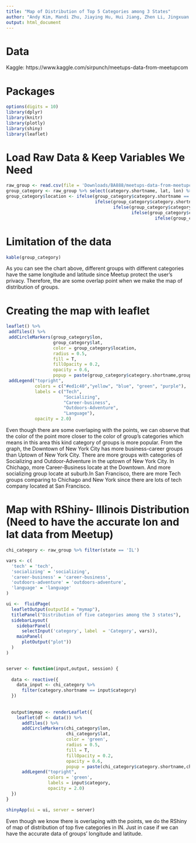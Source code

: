 ```yaml
---
title: "Map of Distribution of Top 5 Categories among 3 States"
author: "Andy Kim, Mandi Zhu, Jiaying Hu, Hui Jiang, Zhen Li, Jingxuan Ma"
output: html_document
---
```


# Data
Kaggle: https://www.kaggle.com/sirpunch/meetups-data-from-meetupcom

# Packages
```r
options(digits = 10)
library(dplyr)
library(knitr)
library(plotly)
library(shiny)
library(leaflet)
```

# Load Raw Data & Keep Variables We Need
```r
raw_group <- read.csv(file = 'Downloads/BA888/meetups-data-from-meetupcom/groups.csv')
group_category <- raw_group %>% select(category.shortname, lat, lon) %>% filter(category.shortname %in% c('tech', 'socializing', 'career-business', 'outdoors-adventure', 'language')) %>% group_by(category.shortname)
group_category$location <- ifelse(group_category$category.shortname == 'tech', '#ed1c40',
                                  ifelse(group_category$category.shortname == 'socializing', 'yellow', 
                                         ifelse(group_category$category.shortname == 'career-business', 'blue',
                                                ifelse(group_category$category.shortname == 'outdoors-adventure', 'green',
                                                         ifelse(group_category$category.shortname == 'language', 'purple', 'black')))))
```

# Limitation of the data
```r
kable(group_category)
```
As you can see the chart above, different groups with different categories have the same longitude and latitude since Meetup protect the user's privacy. Therefore, the are some overlap point when we make the map of distribution of groups.

# Creating the map with leaflet
```r
leaflet() %>%
 addTiles() %>%
 addCircleMarkers(group_category$lon,
                  group_category$lat,
                  color = group_category$location,
                  radius = 0.5,
                  fill = T,
                  fillOpacity = 0.2,
                  opacity = 0.6,
                  popup = paste(group_category$category.shortname,group_category$lat,group_category$lon,sep = "")) %>%
 addLegend("topright",
           colors = c("#ed1c40","yellow", "blue", "green", "purple"),
           labels = c("Tech",
                      "Socializing",
                      "Career-business",
                      "Outdoors-Adventure",
                      "Language"),
           opacity = 2.0)
```

Even though there are some overlaping with the points, we can observe that the color of the point more closer to the color of group's categories which means in this area this kind category of groups is more popular. From the graph, the Downtown of New York City has more business-career groups than Uptown of New York City. There are more groups with categories of Socializing and Outdoor-Adventure in the uptown of New York City. In Chichago, more Career-Business locate at the Downtown. And more socializing group locate at suburb.In San Francisco, there are more Tech groups comparing to Chichago and New York since there are lots of tech company located at San Francisco.

# Map with RShiny- Illinois Distribution (Need to have the accurate lon and lat data from Meetup)
```r
chi_category <- raw_group %>% filter(state == 'IL')

vars <- c(
  'tech' = 'tech',
  'socializing' = 'socializing',
  'career-business' = 'career-business',
  'outdoors-adventure' = 'outdoors-adventure',
  'language' = 'language'
)

ui <-  fluidPage( 
  leafletOutput(outputId = "mymap"),
  titlePanel("Distribution of five categories among the 3 states"),
  sidebarLayout(
    sidebarPanel(
      selectInput('category', label  = 'Category', vars)),
    mainPanel(
      plotOutput("plot"))
  )
)


server <- function(input,output, session) {
  
  data <- reactive({
    data_input <- chi_category %>% 
      filter(category.shortname == input$category)
  })
  
  
  output$mymap <- renderLeaflet({
    leaflet(df <- data()) %>%
      addTiles() %>%
      addCircleMarkers(chi_category$lon,
                       chi_category$lat,
                       color = 'green',
                       radius = 0.5,
                       fill = T,
                       fillOpacity = 0.2,
                       opacity = 0.6,
                       popup = paste(chi_category$category.shortname,chi_category$lat,chi_category$lon,sep = "")) %>%
      addLegend("topright",
                colors = 'green',
                labels = input$category,
                opacity = 2.0)
  })
}

shinyApp(ui = ui, server = server)
```
Even though we know there is overlaping with the points, we do the RShiny of map of distribution of top five categories in IN. Just in case if we can have the accurate data of groups' longitude and latitude.
